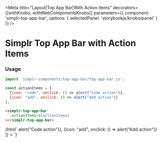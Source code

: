 
<Meta
  title="Layout|Top App Bar|With Action Items"
  decorators={[withKnobs, withWebComponentsKnobs]}
  parameters={{ component: 'simplr-top-app-bar', options: { selectedPanel: 'storybookjs/knobs/panel' } }}
/>

# Simplr Top App Bar with Action Items

### Usage

```js
import 'simplr-components/top-app-bar/top-app-bar.js';

const actionItems = [
  {icon: "code", onclick: () => alert("Code action")},
  {icon: "add", onclick: () => alert("Add action")}
];
```

```html
<simplr-top-app-bar
  .actionItems=${actionItems}
></simplr-top-app-bar>
```


<Story name="Simplr Top App Bar with Action Items">
  {html`
    <simplr-top-app-bar
    .actionItems=${[
                {icon: "code", onclick: () => alert("Code action")},
                {icon: "add", onclick: () => alert("Add action")}
            ]}
    ></simplr-top-app-bar>
  `}
</Story>

<Props of="simplr-top-app-bar" />
